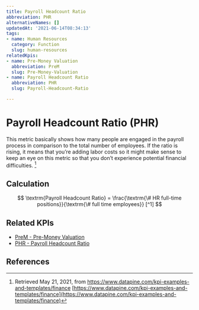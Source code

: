 ```yaml
---
title: Payroll Headcount Ratio
abbreviation: PHR
alternativeNames: []
updatedAt: '2021-06-14T08:34:13'
tags:
- name: Human Resources
  category: Function
  slug: human-resources
relatedKpis:
- name: Pre-Money Valuation
  abbreviation: PreM
  slug: Pre-Money-Valuation
- name: Payroll Headcount Ratio
  abbreviation: PHR
  slug: Payroll-Headcount-Ratio

---
```


# Payroll Headcount Ratio (PHR)

This metric basically shows how many people are engaged in the payroll process in comparison to the total number of employees.  If the ratio is rising, it means that you’re adding labor costs so it might make sense to keep an eye on this metric so that you don’t experience potential financial difficulties. [^1]

## Calculation

$$
\textrm{Payroll Headcount Ratio} = \frac{\textrm{\# HR full-time positions}}{\textrm{\# full time employees}} [^1]
$$



## Related KPIs

- [PreM - Pre-Money Valuation](/en/kpis/Pre-Money-Valuation)
- [PHR - Payroll Headcount Ratio](/en/kpis/Payroll-Headcount-Ratio)

## References

[^1]:   Retrieved May 21, 2021, from https://www.datapine.com/kpi-examples-and-templates/finance [https://www.datapine.com/kpi-examples-and-templates/finance](https://www.datapine.com/kpi-examples-and-templates/finance)
[^2]:   Retrieved May 21, 2021, from https://www.datapine.com/kpi-examples-and-templates/finance [https://www.datapine.com/kpi-examples-and-templates/finance](https://www.datapine.com/kpi-examples-and-templates/finance)
